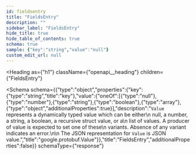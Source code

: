 ```yaml
---
id: fieldsentry
title: "FieldsEntry"
description: ""
sidebar_label: "FieldsEntry"
hide_title: true
hide_table_of_contents: true
schema: true
sample: {"key":"string","value":"null"}
custom_edit_url: null
---
```



<Heading
  as={"h1"}
  className={"openapi__heading"}
  children={"FieldsEntry"}
>
</Heading>





<Schema
  schema={{"type":"object","properties":{"key":{"type":"string","title":"key"},"value":{"oneOf":[{"type":"null"},{"type":"number"},{"type":"string"},{"type":"boolean"},{"type":"array"},{"type":"object","additionalProperties":true}],"description":"`Value` represents a dynamically typed value which can be either\n null, a number, a string, a boolean, a recursive struct value, or a\n list of values. A producer of value is expected to set one of these\n variants. Absence of any variant indicates an error.\n\n The JSON representation for `Value` is JSON value.","title":"google.protobuf.Value"}},"title":"FieldsEntry","additionalProperties":false}}
  schemaType={"response"}
>
  
</Schema>
            